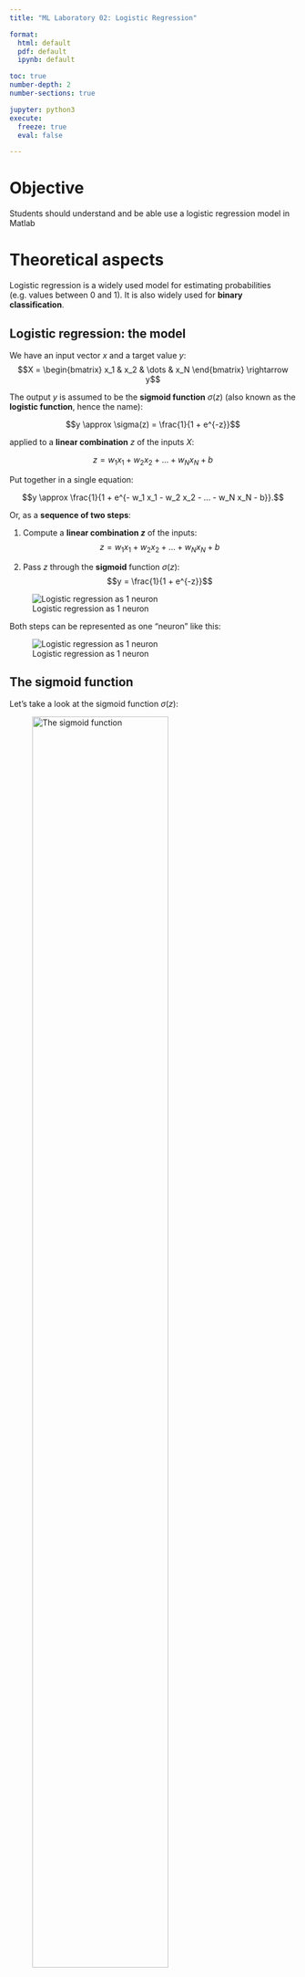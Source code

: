 ```yaml
---
title: "ML Laboratory 02: Logistic Regression"

format:
  html: default
  pdf: default
  ipynb: default

toc: true
number-depth: 2
number-sections: true

jupyter: python3
execute:
  freeze: true
  eval: false

---
```


# Objective

Students should understand and be able use a logistic regression model in Matlab

# Theoretical aspects

Logistic regression is a widely used model for estimating probabilities (e.g. values between 0 and 1). It is also widely used for **binary classification**.

## Logistic regression: the model

We have an input vector $x$ and a target value $y$:
$$X = \begin{bmatrix} x_1 & x_2 & \dots & x_N \end{bmatrix} \rightarrow y$$

The output $y$ is assumed to be the **sigmoid function** $\sigma(z)$
(also known as the **logistic function**, hence the name):

$$y \approx \sigma(z) = \frac{1}{1 + e^{-z}}$$

applied to a **linear combination** $z$ of the inputs $X$:

$$z = w_1 x_1 + w_2 x_2 + ... + w_N x_N + b$$

Put together in a single equation:

$$y \approx \frac{1}{1 + e^{- w_1 x_1 - w_2 x_2 - ... - w_N x_N - b}}.$$

Or, as a **sequence of two steps**:

1. Compute a **linear combination $z$** of the inputs:
    $$z = w_1 x_1 + w_2 x_2 + ... + w_N x_N + b$$

2. Pass $z$ through the **sigmoid** function $\sigma(z)$:
    $$y = \frac{1}{1 + e^{-z}}$$


![Logistic regression as 1 neuron](img/Neuron2.png)

Both steps can be represented as one "neuron" like this:

![Logistic regression as 1 neuron](img/Neuron.png)


## The sigmoid function

Let's take a look at the sigmoid function $\sigma(z)$:

<!-- <div>
<img src="img/Sigmoid.svg" align="center" width="600"/>
</div> -->
![The sigmoid function ](img/Sigmoid.png){ width=75% }

Note that:

- The output value $\sigma(z), \forall z$ is always between 0 and 1. This makes the result good for modeling **probabilities**, but not good for other types of numeric values.

- The effect of the sigmoid can be understood as follows:
  - when $z$ is much bigger than 0, the result is practically 1
  - when $z$ is much smaller than 0, the result is practically 0
  - when $z$ is around 0, there is a transition zone from 0 to 1. In particular, when $z=0$, the output is right at the middle, $\sigma(0) = 0.5$.

This makes it similar to classification, with $z=0$ being the frontier between the two classes:

- if $z$ much larger than 0, data belongs almost surely to class 1;
- if $z$ much smaller than 0, data belongs almost surely to class 0;
- $z=0$ is the frontier. Around the frontier, we have less confidence in the classification (a sort of "gray area").

## Logistic regression: the parameters

The parameters of the logistic regression model are similar to those of linear regression:

- the **weights** $w_1, w_2, ... w_N$, and
- the **bias** value $b$ (also known as the **intercept**).

In a similar way to linear regression, we can consider $b$ as just another weight $w_i$ which multiplies a constant input of 1.
In this way, we can compute $z$ as the inner product of two vectors:

$$z = w_1 x_1 + w_2 x_2 + ... + w_N x_N + b = \begin{bmatrix} x_1 & x_2 & \dots & x_N & 1 \end{bmatrix} \cdot \begin{bmatrix} w_1 \\ w_2 \\ \vdots \\ w_N \\ b \end{bmatrix}$$

## Cost function (loss function)

In general, any cost function can be chosen for any model.

However, in this case, because the outputs are typically understood as **probabilities**, we should use a distance function which is appropriate to probabilities: the cross-entropy (also known as the Kullback-Leibler distance).

Given the correct value is $y$ and the predicted value $\hat{y}$,
the **cross-entropy** loss (cost) function,
also known as the **Kullback-Leibler (KL) distance** is defined as:

$$L(y, \hat{y}) = - y \log{\hat{y}} - (1-y) \log{(1 - \hat{y})}$$

Usually, the true value $y$ is either 0 or 1 (e.g. in a  classification: 0 = cat, 1 = dog).
In this case the cross-entropy can be written as:

$$L(y, \hat{y}) =
\begin{cases}
- \log(\hat{y})     = \log{\frac{1}{\hat{y}}}, & \textrm{ when true output is } y = 1; \\
- \log(1 - \hat{y}) = \log{\frac{1}{1-\hat{y}}}, & \textrm{ when true output is } y = 0;
\end{cases}
$$

In both cases, the cost is 0 if $\hat{y} = y$, and it is $\infty$ when $\hat{y}$ is exactly the opposite, as depicted below:

![Cross-entropy loss when true class $y$ is either 0 or 1](img/CrossEntropy.png)

When there are M input-output pairs $(X, y)$, the cost is the average for all of them:

$$J = \frac{1}{M} \sum_i L(y^i, \hat{y}^i) = \frac{1}{M} \sum_i \left(- y \log{\hat{y}} - (1-y) \log{1 - \hat{y}} \right)$$

## How to train logistic regression?

**Training** = **learning** = finding good values for the unknown parameters.

There is no closed-form solution. The solution is found using numerical algorithms.

### Gradient Descent

We can use the same Gradient Descent approach to train the parameters of the model.

- Initialize parameter vector $W$ with random values
- Repeat:
  - Compute cost $J$ (forward pass)
  - Compute the gradient with vector of $J$ with respect to parameters $W$, $\frac{dJ}{dW}$
  - Update parameters: $W = W - \mu \frac{dJ}{dW}$

For the logistic regresion with the cross-entropy loss, the gradient is equal to:

$$\frac{dJ}{dW} = X^* (\hat{Y} - Y).$$

(TODO: prove this).

That's right, the gradient of logistic regression with cross-entropy loss is the same as the gradient of linear regression with quadratic loss.

# Logistic Regression in Matlab

## Direct implementation example

Below is an example of logistic regression in 2D (there are 2 inputs $[x_1, x_2]$), trained with Gradient Descent.

We have two classes of points:

- one set of points around (0,0)
- another set of points around (2,2)

We want to find the separating line between the two classes.

Each data point has two values $(x_1, x_2)$. Since we have two inputs, there will be 3 parameters in the $W$ vector (including $b$).

**Note**: for a nice graphical animation, please run the code below **directly in Matlab** (file `L2_LogisticRegression_Visualize2D.m`).

```matlab
clear all
close all

% Load some data
%load('LogisticReg.mat');  % the inputs are X, the outputs are Y
% Generate two clusters of points:
% - one set of points around the point (0,0)
% - second one around the point (2,2)
% - spread of points is 0.5
% - 300 points in each class
[X, Y] = make_data([0,0], [2,2], 0.5, 300)

% Extend X with a column of 1
N = size(X,1);
X = [X, ones(N,1)];

% Initialize the three parameters in W
W = randn(3,1);

% Repeat Gradient Descent iterations
for iter=1:1000
    % Predict
    z = X * W;
    y_pred = 1./(1 + exp(-z));

    % Cost function
    J(iter) = 1/N * sum(-Y .* log(y_pred) - (1-Y).* log(1-y_pred));

    % Compute gradient (derivatives)
    dW = X' * (y_pred - Y);

    % Update
    mu = 0.0001;          % step-size
    W = W - mu*dW;        % update rule

    %===================================
    % Plotting stuff
    %===================================

    % Plot decision boundary
    subplot(1,2,1)
    gscatter(X(:,1),X(:,2),Y)
    title('Data plot');
    hold on

    % Plot decision line on top of points
    xx = linspace(-2, 3, 1000);
    yy = -W(1)/W(2) * xx - W(3)/W(2);
    hold on
    plot(xx, yy, 'LineWidth',2);
    legend('Class 0', 'Class 1', 'Boundary between classes (output = 0.5)');
    hold off
    axis([-2, 3, -2, 3])
    axis square

    % On right side, plot grayscale regions
    subplot(1,2,2)
    I = zeros(500,500);
    x_values = linspace(-2, 3, 500);
    y_values = linspace(-2, 3, 500);
    for i = 1:length(x_values)
        x = x_values(i);
        for j = 1:length(y_values)
            y = y_values(j);
            % Compute prediction in point (i,j)
            z = [x, y, 1] * W;
            I(501-i,j) = 1 / (1 + exp(-z));   % 0 = black,  1 = white, in-between = gray
        end
    end
    I = fliplr(flipud(I'));
    imshow(I);
    title('Sigmoid output');
    hold on

    % Plot line on right side as well
    subplot(1,2,2)
    xx_rescaled = (xx + 2)*500/5+1;
    yy_rescaled = 500 - (yy + 2)*500/5+1;
    %plot(xx_rescaled, yy_rescaled, 'LineWidth',2)
    plot(xx_rescaled, yy_rescaled, 'LineWidth',2)
    hold off
    %axis([-2, 3, -2, 3])
    axis square

    drawnow()

    %pause(0.1)
    %===================================
end
```

### Expected output

![Logistic regression attempts to draw one linear frontier between the classes](L2_LogisticRegression_Visualize2D.png)

### Logistic regression = A separating line

The take-home message from the above example is:

**Logistic regression draws one linear frontier (a "hyperplane") in the classification space.**

In the following episode we will see how we can combine multiple neurons (multiple hyperplanes) into forming any classification boundary, however complicated.

## Matlab's `fitglm()` function'

Logistic regression can be trained in Matlab using the function `fitglm()`, as in the following example:

```matlab
[X, Y] = make_data([0,0], [2,2], 0.5, 300)       % points around (0,0) and (2,2), spread=0.5, N=300
mdl = fitglm(X, Y, 'Distribution', 'binomial')   % X are the inputs, Y is the target vector, mdl is a model object
```

Let's make some predictions with our model:

```matlab
% Predict
mdl.predict([0,0])
mdl.predict([0,0.5])
mdl.predict([3,-1.5])
```

To which class do the previous inputs belong?

## Matlab Classification Learner App

1. Open the GUI tool from the toolbar:

![](img/Matlab_LogReg_1.png)

2. Start a new session and specify the input and the output (target) data

![](img/Matlab_LogReg_2.png)

3. Click "Start session"

4. From the toolbar select the "Logistic Regression" algorithm

![](img/Matlab_LogReg_3.png)

5. Run "Train" to train the model

6. Visualize the outputs: Scatter plot, Confusion matrix, ROC curve

7. Export the model to Matlab's Workspace, and start using it for predictions

   ```matlab
   % Predict
   trainedModel.predictFcn([0,0])
   trainedModel.predictFcn([0,0.5])
   trainedModel.predictFcn([3,-1.5])
    ```

   You can explore the trained model parameters from the Workspace:

   ![](img/Matlab_LogReg_4.png)

# Practical work

## Exercise 1 - Synthetic data

1. Use the `make_data()` function to generate some data points around $(-1,1)$ and $(1,-1)$.

2. Train logistic regression with `fitglm()`, as in the example above.

   a. Predict the class of point $(0, -0.3)$
   b. What are the values of the model's coefficients?

3. Train logistic regression with the Classification Learner App, on the same data.

   a. Show the Confusion Matrix. How many point from Class 0 are mis-classified as Class 1? What is the accuracy of the model?

   b. Predict the class of point $(0.4, 0.4)$?

## Exercise 2 - Titanic survivors

We are using the Titanic Survivors dataset from here: [https://www.kaggle.com/datasets/azeembootwala/titanic](https://www.kaggle.com/datasets/azeembootwala/titanic)

1.  Read about the dataset from here: [https://www.kaggle.com/datasets/azeembootwala/titanic](https://www.kaggle.com/datasets/azeembootwala/titanic)

1.  Load the training file `Titanic/train_data.csv`

    The first two columns are useless, the 3rd ("Survived") indicates if the person survived, and the rest of the columns are various info about the passengers.

    Use the following code:

    ```matlab
    traindata = readtable('Titanic/train_data.csv');
    X = traindata(:, 4:end);  % input = columns from 4th onwards
    Y = traindata(:, 3);      % output = column 3 ("survived")
    X = table2array(X);
    Y = table2array(Y);
    ```

2.  Run the Classification Learner App and train a Logistic Regression model on the data.

    - What is the accuracy of the model?

3.  Import the testing data `Titanic/test_data.csv` and predict the survival of the those passengers.

    You can call `trainedModel.predictFcn( table )` on a full table.

    Are the predictions correct (do they match the actual "Survived" value)? Check for the first five persons.

## Exercise 3 - Titanic survivors

Repeat the training in Exercise 2, but use only the "Sex", "Age" and "Fare" columns, not all of them.

What is the accuracy of the model in this case?

## Exercise 4 - Spine data

We use the dataset from [https://www.kaggle.com/datasets/sammy123/lower-back-pain-symptoms-dataset](https://www.kaggle.com/datasets/sammy123/lower-back-pain-symptoms-dataset)

The file is `Spine/Dataset_spine.csv`

1.  Read about the dataset and what the columns specify.

    What is the target column?

2.  Run the Classification Learner App and train a Logistic Regression model on the data.

    a. What is the accuracy of the model?

    b. How many normal conditions are classified as abnormal by the model?

    c. How many normal conditions are classified as normal by the model?

3.  Predict the result for all the persons in the table.


# Final questions / open discussion

1. What happens if the two classes are **unbalanced** (many more inputs in one class compared to the other)? Do you think this is a problem?

2. Suggest some good termination conditions for Gradient Descent (i.e. when should we stop the iterations)?

